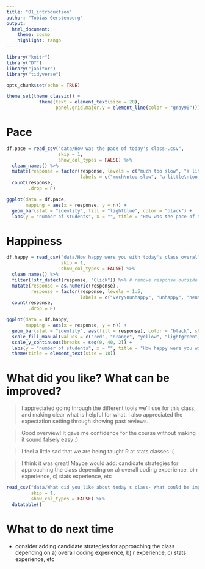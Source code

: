 ```yaml
---
title: "01_introduction"
author: "Tobias Gerstenberg"
output: 
  html_document:
    theme: cosmo
    highlight: tango
---
```


```r
library("knitr")
library("DT")
library("janitor")
library("tidyverse")

opts_chunk$set(echo = TRUE)

theme_set(theme_classic() + 
            theme(text = element_text(size = 20),
                  panel.grid.major.y = element_line(color = "gray90")))
```

# Pace

```r
df.pace = read_csv("data/How was the pace of today's class-.csv",
                   skip = 1,
                   show_col_types = FALSE) %>% 
  clean_names() %>%  
  mutate(response = factor(response, levels = c("much too slow", "a little too slow", "just right", "a little too fast", "much too fast"),
                           labels = c("much\ntoo slow", "a little\ntoo slow", "just right", "a little\ntoo fast", "much\ntoo fast"))) %>% 
  count(response,
        .drop = F)

ggplot(data = df.pace,
       mapping = aes(x = response, y = n)) + 
  geom_bar(stat = "identity", fill = "lightblue", color = "black") +
  labs(y = "number of students", x = "", title = "How was the pace of today's class?")
```
# Happiness

```r
df.happy = read_csv("data/How happy were you with today's class overall-.csv",
                    skip = 1,
                    show_col_types = FALSE) %>% 
  clean_names() %>% 
  filter(!str_detect(response, "Click")) %>% # remove response outside of the click regions 
  mutate(response = as.numeric(response),
         response = factor(response, levels = 1:5,
                           labels = c("very\nunhappy", "unhappy", "neutral", "happy", "very\nhappy"))) %>% 
  count(response,
        .drop = F)

ggplot(data = df.happy,
       mapping = aes(x = response, y = n)) + 
  geom_bar(stat = "identity", aes(fill = response), color = "black", show.legend = F) +
  scale_fill_manual(values = c("red", "orange", "yellow", "lightgreen", "green")) +
  scale_y_continuous(breaks = seq(0, 40, 2)) + 
  labs(y = "number of students", x = "", title = "How happy were you with today's class overall?") +
  theme(title = element_text(size = 18))
```

# What did you like? What can be improved? 

> I appreciated going through the different tools we'll use for this class, and making clear what is helpful for what. I also appreciated the expectation setting through showing past reviews.

> Good overview! It gave me confidence for the course without making it sound falsely easy :)

> I feel a little sad that we are being taught R at stats classes :(

> 	I think it was great! Maybe would add: candidate strategies for approaching the class depending on a) overall coding experience, b) r experience, c) stats experience, etc

```r
read_csv("data/What did you like about today's class- What could be improved next time-.csv",
         skip = 1,
         show_col_types = FALSE) %>% 
  datatable()
```

# What to do next time

- consider adding candidate strategies for approaching the class depending on a) overall coding experience, b) r experience, c) stats experience, etc

